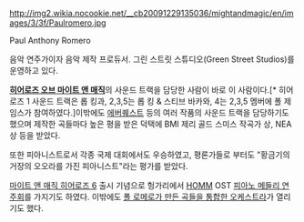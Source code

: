 http://img2.wikia.nocookie.net/__cb20091229135036/mightandmagic/en/images/3/3f/Paulromero.jpg

Paul Anthony Romero

음악 연주가이자 음악 제작 프로듀서. 그린 스트릿 스튜디오(Green Street Studios)를 운영하고 있다.

'''[[히어로즈 오브 마이트 앤 매직]]'''의 사운드 트랙을 담당한 사람이 바로 이 사람이다.[* 히어로즈 1 사운드 트랙은 롭 킹과, 2,3,5는 롭 킹 & 스티브 바카와, 4는 2,3,5 멤버에 폴 제임스가 참여하였다.]이밖에도 [[에버퀘스트]] 등의 여러 작품의 사운드 트랙을 담당하기도 했으며 제작한 곡들마다 높은 평을 받은 덕택에  BMI 제리 골드 스미스 작곡가 상, NEA상 등을 받았다.
 
또한 피아니스트로서 각종 국제 대회에서도 우승하였고, 평론가들로 부터도 "황금기의 거장의 오오라를 가진 피아니스트"라는 평가를 받았다.
 
[[마이트 앤 매직 히어로즈 6]] 출시 기념으로 헝가리에서 [[HOMM]] OST [http://www.youtube.com/watch?v=VJAfIpAzaPE 피아노 메들리 연주회]를 가지기도 하였다. 이밖에도 [http://www.youtube.com/watch?v=kHHHcu3oE2k 폴 로메로가 만든 곡들을 통합한 오케스트라]가 열리기도 했다.
